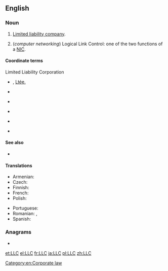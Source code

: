 ==English==
{{wikipedia}}

===Noun===
{{en-noun}}

# {{label|en|business|legal}} [[limited liability company|Limited liability company]].
# (''computer networking'') Logical Link Control: one of the two functions of a [[NIC]].

====Coordinate terms====
; Limited Liability Corporation
* {{sense|Canada}} {{l|en|Ltd.}} {{qualifier|English}} , [[Ltée.]] {{qualifier|French}}
* {{sense|Germany}} {{l|en|GmbH}} {{qualifier|German}}
* {{sense|Italy}} {{l|en|SpA}} {{qualifier|Italian}}
* {{sense|Netherlands}} {{l|en|N.V.}} {{qualifier|Dutch}}
* {{sense|UK}} {{l|en|PLC}} {{qualifier|English}}
* {{sense|USA}} {{l|en|Inc.}} {{qualifier|English}}

====See also====
* {{l|en|Co.}}

====Translations====
{{trans-top|Limited Liability Company}}
* Armenian: {{t|hy|ՍՊԸ}}
* Czech: {{t|cs|s r.o.}}
* Finnish: {{t|fi|Oy}}
* French: {{t|fr|S.A.R.L.}}
* Polish: {{t+|pl|sp. z o.o.}}
{{trans-mid}}
* Portuguese: {{t|pt|Ltda.}}<!-- [[Limitada]] -->
* Romanian: {{t|ro|SRL}}, {{t|ro|S.R.L.}}
* Spanish: {{t|es|SRL}}
{{trans-bottom}}

===Anagrams===
* {{l|en|CLL}}

[[Category:en:Corporate law]]

[[et:LLC]]
[[el:LLC]]
[[fr:LLC]]
[[ja:LLC]]
[[pl:LLC]]
[[zh:LLC]]